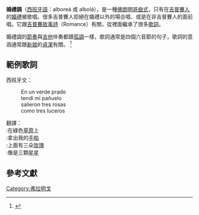 '''婚禮調'''（[[西班牙語|西班牙語]]：alboreá 或 albolá），是一種[[佛朗明哥曲式|佛朗明哥曲式]]，只有在[[吉普賽人|吉普賽人]]的[[婚禮|婚禮]]被歌唱。很多吉普賽人拒絕在婚禮以外的場合唱、或是在非吉普賽人的面前唱。它跟[[吉普賽故事詩|吉普賽故事詩]]（Romance）有關，從裡面繼承了很多[[歌詞|歌詞]]。

婚禮調的[[節奏|節奏]]與[[吉他|吉他]]伴奏都跟[[孤調|孤調]]一樣，歌詞通常是四個六音節的句子，歌詞的意涵通常跟[[新娘|新娘]]的[[貞潔|貞潔]]有關。
<ref>{{Cite web
|url=http://www.foroflamenco.com/tm.asp?m=23540&mpage=2&p=&tmode=1&smode=1&key=
|title=foroflamenco 關於 Alborea 的討論
|accessdate=2012-01-18
|archive-date=2016-03-04
|archive-url=https://web.archive.org/web/20160304102210/http://www.foroflamenco.com/tm.asp?m=23540&mpage=2&p=&tmode=1&smode=1&key=
|dead-url=no
}}</ref>

==範例歌詞==
西班牙文：
:En un verde prado <br>
:tendí mi pañuelo   <br>
:salieron tres rosas  <br>
:como tres luceros  <br>

翻譯： <br>
:在綠色[[草原|草原]]上 <br>
:拿出我的[[手帕|手帕]] <br>
:上面有三朵[[玫瑰|玫瑰]] <br>
:像是三顆[[星星|星星]]    <br>

==參考文獻==
<references/>

{{佛朗明哥曲式}}

[[Category:弗拉明戈|Category:弗拉明戈]]